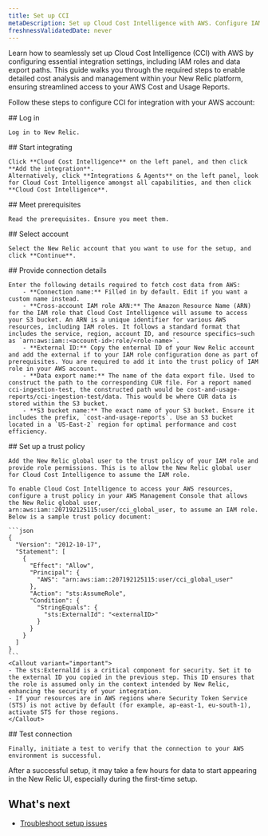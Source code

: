 ```yaml
---
title: Set up CCI
metaDescription: Set up Cloud Cost Intelligence with AWS. Configure IAM roles and data paths for detailed cost analysis and streamlined access in New Relic.
freshnessValidatedDate: never
---
```


Learn how to seamlessly set up Cloud Cost Intelligence (CCI) with AWS by configuring essential integration settings, including IAM roles and data export paths. This guide walks you through the required steps to enable detailed cost analysis and management within your New Relic platform, ensuring streamlined access to your AWS Cost and Usage Reports.

Follow these steps to configure CCI for integration with your AWS account:

<Steps>
  <Step>
    ## Log in

    Log in to New Relic.
  </Step>

  <Step>
    ## Start integrating

    Click **Cloud Cost Intelligence** on the left panel, and then click **Add the integration**.
    Alternatively, click **Integrations & Agents** on the left panel, look for Cloud Cost Intelligence amongst all capabilities, and then click **Cloud Cost Intelligence**.
  </Step>

  <Step>
    ## Meet prerequisites

    Read the prerequisites. Ensure you meet them.
  </Step>

  <Step>
    ## Select account

    Select the New Relic account that you want to use for the setup, and click **Continue**.

  </Step>

  <Step>
    ## Provide connection details

    Enter the following details required to fetch cost data from AWS:
        - **Connection name:** Filled in by default. Edit if you want a custom name instead.
        - **Cross-account IAM role ARN:** The Amazon Resource Name (ARN) for the IAM role that Cloud Cost Intelligence will assume to access your S3 bucket. An ARN is a unique identifier for various AWS resources, including IAM roles. It follows a standard format that includes the service, region, account ID, and resource specifics—such as `arn:aws:iam::<account-id>:role/<role-name>`.
        - **External ID:** Copy the enternal ID of your New Relic account and add the external if to your IAM role configuration done as part of prerequisites. You are required to add it into the trust policy of IAM role in your AWS account.
        - **Data export name:** The name of the data export file. Used to construct the path to the corresponding CUR file. ​​For a report named cci-ingestion-test, the constructed path would be cost-and-usage-reports/cci-ingestion-test/data. This would be where CUR data is stored within the S3 bucket.
        - **S3 bucket name:** The exact name of your S3 bucket. Ensure it includes the prefix, `cost-and-usage-reports`. Use an S3 bucket located in a `US-East-2` region for optimal performance and cost efficiency.
  </Step>

  <Step>
    ## Set up a trust policy

    Add the New Relic global user to the trust policy of your IAM role and provide role permissions. This is to allow the New Relic global user for Cloud Cost Intelligence to assume the IAM role.

    To enable Cloud Cost Intelligence to access your AWS resources, configure a trust policy in your AWS Management Console that allows the New Relic global user, arn:aws:iam::207192125115:user/cci_global_user, to assume an IAM role. Below is a sample trust policy document:

    ```json
    {
      "Version": "2012-10-17",
      "Statement": [
        {
          "Effect": "Allow",
          "Principal": {
            "AWS": "arn:aws:iam::207192125115:user/cci_global_user"
          },
          "Action": "sts:AssumeRole",
          "Condition": {
            "StringEquals": {
              "sts:ExternalId": "<externalID>"
            }
          }
        }
      ]
    }
    ```
    <Callout variant="important">
    - The sts:ExternalId is a critical component for security. Set it to the external ID you copied in the previous step. This ID ensures that the role is assumed only in the context intended by New Relic, enhancing the security of your integration.
    - If your resources are in AWS regions where Security Token Service (STS) is not active by default (for example, ap-east-1, eu-south-1), activate STS for those regions.
    </Callout>
  </Step>

  <Step>
    ## Test connection

    Finally, initiate a test to verify that the connection to your AWS environment is successful.
  
  </Step>
</Steps>

After a successful setup, it may take a few hours for data to start appearing in the New Relic UI, especially during the first-time setup.

## What's next
- [Troubleshoot setup issues]()